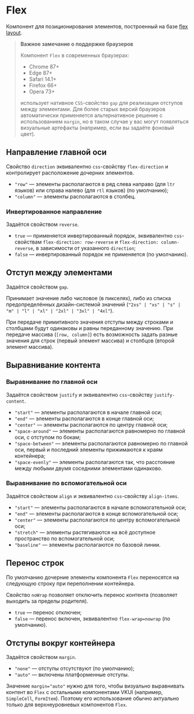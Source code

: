 <Overview>

# Flex

Компонент для позиционирования элементов, построенный на базе [flex layout](https://developer.mozilla.org/ru/docs/Learn_web_development/Core/CSS_layout/Flexbox).

</Overview>

> **Важное замечание о поддержке браузеров**
>
> Компонент `Flex` в современных браузерах:
>
> - Chrome 87+
> - Edge 87+
> - Safari 14.1+
> - Firefox 66+
> - Opera 73+
>
> использует нативное `CSS`-свойство `gap` для реализации отступов между элементами.
> Для более старых версий браузеров автоматически применяется альтернативное решение с использованием `margin`,
> но в таком случае у вас могут появляться визуальные артефакты (например, если вы задаёте фоновый цвет).

## Направление главной оси

Свойство `direction` эквивалентно `css`-свойству `flex-direction` и контролирует расположение дочерних элементов.

- `"row"` — элементы располагаются в ряд слева направо (для `ltr` языков) или справа налево (для `rtl` языков) (по умолчанию);
- `"column"` — элементы располагаются в столбец.

### Инвертированное направление

Задаётся свойством `reverse`.

- `true` — применяется инвертированный порядок, эквивалентно `css`-свойствам `flex-direction: row-reverse` и `flex-direction: column-reverse`,
  в зависимости от указанного `direction`;
- `false` — инвертированный порядок не применяется (по умолчанию).

## Отступ между элементами

Задаётся свойством `gap`.

Принимает значение либо числовое (в пикселях), либо из списка предопределённых
дизайн-системой значений (`"2xs" | "xs" | "s" | "m" | "l" | "xl" | "2xl" | "3xl" | "4xl"`).

При передаче примитивного значения отступы между строками и столбцами будут одинаковы и равны переданному значению.
При передаче массива (`[row, column]`) есть возможность задать разные значения
для строк (первый элемент массива) и столбцов (второй элемент массива).

## Выравнивание контента

### Выравнивание по главной оси

Задаётся свойством `justify` и эквивалентно `css`-свойству `justify-content`.

- `"start"` — элементы располагаются в начале главной оси;
- `"end"` — элементы располагаются в конце главной оси;
- `"center"` — элементы располагаются по центру главной оси;
- `"space-around"` — элементы располагаются равномерно по главной оси, с отступом по бокам;
- `"space-between"` — элементы располагаются равномерно по главной оси, первый и последний элементы прижимаются к краям контейнера;
- `"space-evenly"` — элементы располагаются так, что расстояние между любыми двумя соседними элементами одинаково.

### Выравнивание по вспомогательной оси

Задаётся свойством `align` и эквивалентно `css`-свойству `align-items`.

- `"start"` — элементы располагаются в начале вспомогательной оси;
- `"end"` — элементы располагаются в конце вспомогательной оси;
- `"center"` — элементы располагаются по центру вспомогательной оси;
- `"stretch"` — элементы растягиваются на всё доступное пространство по вспомогательной оси;
- `"baseline"` — элементы располагаются по базовой линии.

## Перенос строк

По умолчанию дочерние элементы компонента `Flex` переносятся на следующую строку при переполнении контейнера.

Свойство `noWrap` позволяет отключить перенос контента (позволяет выходить за пределы родителя).

- `true` — перенос отключен;
- `false` — перенос включен, эквивалентно `flex-wrap=nowrap` (по умолчанию).

## Отступы вокруг контейнера

Задаётся свойством `margin`.

- `"none"` — отступы отсутствуют (по умолчанию);
- `"auto"` — включены платформенные отступы.

Значение `margin="auto"` нужно для того, чтобы визуально выравнивать контент во `Flex` с остальными компонентами
VKUI (например, `SimpleCell`, `FormItem`). Поэтому его использование обычно актуально только для верхнеуровневых
компонентов `Flex`.
